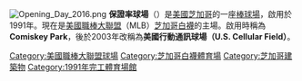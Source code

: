 {{Infobox venue
| stadium_name = Guaranteed Rate Field<br />保證率球場
| nickname = Sox Park; The Cell; The Rate; The G-Spot; New Comiskey; Comiskey
| former names = Comiskey Park (II) (1991–2003)<br />U.S. Cellular Field (2003–2016)
| logo_image = <!-- 檔案不存在 Guaranteed Rate Field logo.png ，可從英文維基百科取得 -->
| image = [[File:U.S._Cellular_Field_(30972191694).jpg|300px]]
| caption = 2016年7月，The ballpark
| location = {{USA}}[[芝加哥|芝加哥]]
| coordinates = {{coord|41|49|48|N|87|38|2|W|type:landmark|display=inline,title}}
| broke_ground = 1989年5月7日
| built = 1989–1990
| opened = April 18, 1991
| renovated = 2001–2007，2015–2016
| closed =
| demolished =
| owner = Illinois Sports Facilities Authority<ref name="25thanniversary">{{cite news|title=Tax Dollars Still Paying off Renovations on White Sox Stadium|first=Jared S.|last=Hopkins|url=http://www.chicagotribune.com/news/ct-sox-cell-funding-isfa-met-20160521-story.html|newspaper=[[Chicago_Tribune|Chicago Tribune]]|date=May 22, 2016|accessdate=May 25, 2016|archive-date=2020-11-12|archive-url=https://web.archive.org/web/20201112022026/https://www.chicagotribune.com/news/ct-sox-cell-funding-isfa-met-20160521-story.html|dead-url=no}}</ref>
| operator = Illinois Sports Facilities Authority<ref name="25thanniversary"/>
| surface = [[Kentucky_bluegrass|Bluegrass]]
| scoreboard = 8,000 square foot Center field HD video board {{convert|60|ft|m}} × {{convert|134|ft|m}} (2016–present)<br /> 2,500 square foot auxiliary video boards in Right & Left Field (2016–present)<br />LED Ribbon Board, facade of the 500 level (2018–present)<br /> Fan Deck Ribbon Board (2003–present)
| architect = [[Populous_(company)|Populous]] (then HOK Sport)<br />[[HKS,_Inc.|HKS, Inc.]] (2001–2007 renovations)
| project_manager = International Facilities Group, LLC<ref>{{Cite web |url=http://www.ifgroup.cc/content/?section=506&section2=590&section3=550&page=550 |title=International Facilities Group - US Cellular Field |accessdate=2018-11-23 |archive-date=2016-10-11 |archive-url=https://web.archive.org/web/20161011052640/http://www.ifgroup.cc/content/?section=506&section2=590&section3=550&page=550 |dead-url=no }}</ref>
| structural engineer = [[Thornton_Tomasetti|Thornton Tomasetti]]
| services engineer = [[WSP_Group|Flack + Kurtz]]<ref>{{cite news|title=Opus North Promotes Jacobson|url=http://articles.chicagotribune.com/1989-09-24/business/8901150630_1_development-firm-senior-audit-manager-real-estate-counselors|newspaper=[[Chicago_Tribune|Chicago Tribune]]|date=September 24, 1989|accessdate=April 21, 2012|archive-date=2016-03-04|archive-url=https://web.archive.org/web/20160304114140/http://articles.chicagotribune.com/1989-09-24/business/8901150630_1_development-firm-senior-audit-manager-real-estate-counselors|dead-url=no}}</ref>
| general_contractor  = [[Tutor_Perini|Gust K. Newberg Construction Company]]<ref>{{Cite web |url=http://www.ballparks.com/baseball/american/comis2.htm |title=U.S. Cellular Field - Ballparks.com |accessdate=2018-11-23 |archive-date=2012-06-03 |archive-url=https://www.webcitation.org/6894kIz1D?url=http://www.ballparks.com/baseball/american/comis2.htm |dead-url=no }}</ref>
| main_contractors =
| record_attendance = 47,754 (September 24, 2016; [[Chance_The_Rapper|Chance The Rapper]] concert)<br />White Sox game: 46,246 (October 5, 1993; [[1993_American_League_Championship_Series|ALCS Game 1]])<br />Post-renovations: 41,432 (October 23, 2005; [[2005_World_Series|World Series Game 2]])
| dimensions = (2001–present)<br />'''Left field''' – {{Convert|330|ft|m|0}}<br />'''Left-center''' – {{Convert|375|ft|m|0}} (not posted)<br />'''Center field''' – {{Convert|400|ft|m|0}}<br />'''Right-center''' – {{Convert|375|ft|m|0}} (not posted)<br />'''Right field''' – {{Convert|335|ft|m|0}}<br />'''Backstop''' – {{Convert|60|ft|m|0}}<br />'''Outfield wall height''' – {{Convert|8|ft|m|0}}
| tenants = [[Chicago_White_Sox|Chicago White Sox]] ([[Major_League_Baseball|MLB]]) (1991–present)
| publictransit = '''{{Rail color box|system=CTA|line=Red}}'''at [[Sox–35th_(CTA_station)|Sox-35th]]'''{{Rail color box|system=CTA|line=Green}}'''at [[35th–Bronzeville–IIT_(CTA_station)|35th-Bronzeville-IIT]]'''{{Rail color box|system=Metra|line=Rock Island}}'''at [[35th_Street_station|35th Street-Lou Jones]]
| address = 333 West 35th Street
| parking = 8 main parking lots
| construction_cost = US$137 million<ref name=cost>{{cite web |url=http://www.ballparksofbaseball.com/ballparks/guaranteed-rate-field |title=Guaranteed Rate Field |publisher=Ballparksofbaseball.com |accessdate=July 27, 2017 |archive-date=2020-04-19 |archive-url=https://web.archive.org/web/20200419011619/https://www.ballparksofbaseball.com/ballparks/guaranteed-rate-field/ |dead-url=no }}</ref> <br />(${{formatprice|{{Inflation|US|137000000|1991}}}} in {{Inflation-year|US}} dollars{{inflation-fn|US}})<br /><br />$118 million (2001–2007 renovations)<br />(${{formatprice|{{Inflation|US|118000000|2007}}}} in {{Inflation-year|US}} dollars{{inflation-fn|US}})
| seating_capacity = 40,615 (2004–present)<br />47,098 (2002–03)<br />47,522 (2001)<br />44,321 (1991–2000)<ref>{{cite web|title=Attendance Records|url=http://mlb.mlb.com/documents/2/9/4/112445294/2016_White_Sox_Media_Guide_sgdcklcu.pdf#page=296|publisher=Major League Baseball Advanced Media, L.P.|work=2016 Chicago White Sox Media Guide|date=February 26, 2016|accessdate=November 1, 2016|quote=U.S. Cellular Field capacity was 44,321 from 1991-2000, 47,522 in 2001, 47,098 in 2002-03 and 40,615 since 2004.|archive-date=2017-07-19|archive-url=https://web.archive.org/web/20170719192602/http://mlb.mlb.com/documents/2/9/4/112445294/2016_White_Sox_Media_Guide_sgdcklcu.pdf#page=296|dead-url=no}}</ref>
}}

{{expand|time=2016-06-09T14:43:34+00:00}}
[[File:Opening_Day_2016.png|thumb]]
'''保證率球場'''（{{lang-en| Guaranteed Rate Field}}）是[[美國|美國]][[芝加哥|芝加哥]]的一座[[棒球場|棒球場]]，啟用於1991年。現在是[[美國職棒大聯盟|美國職棒大聯盟]]（MLB）[[芝加哥白襪|芝加哥白襪]]的主場。啟用時稱為'''Comiskey Park'''，後於2003年改稱為'''美國行動通訊球場（U.S. Cellular Field）'''。

{{MLB Ballparks}}

{{DEFAULTSORT:Guaranteed Rate Field}}
[[Category:美國職棒大聯盟球場|Category:美國職棒大聯盟球場]]
[[Category:芝加哥白襪體育場|Category:芝加哥白襪體育場]]
[[Category:芝加哥建築物|Category:芝加哥建築物]]
[[Category:1991年完工體育場館|Category:1991年完工體育場館]]